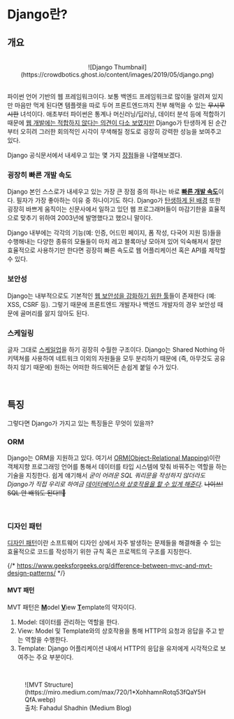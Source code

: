 # Django란?

## 개요

<br />

<center>
  ![Django
  Thumbnail](https://crowdbotics.ghost.io/content/images/2019/05/django.png)
</center>

<br />

파이썬 언어 기반의 웹 프레임워크이다. 보통 백엔드 프레임워크로 많이들 알려져 있지만 마음만 먹게 된다면 템플렛을 따로 두어 프론트엔드까지 전부 해먹을 수 있는 ~~무시무시한~~ 녀석이다.
애초부터 파이썬은 통계나 머신러닝/딥러닝, 데이터 분석 등에 적합하기 때문에 [웹 개발에는 적합하지 않다는 의견이 다소 보였지만](https://www.projectpro.io/article/python-for-data-science-vs-python-for-web-development/177)
Django가 탄생하게 된 순간부터 오히려 그러한 회의적인 시각이 무색해질 정도로 굉장히 강력한 성능을 보여주고 있다.

Django 공식문서에서 내세우고 있는 몇 가지 [장점](https://www.djangoproject.com/start/overview/)들을 나열해보겠다.

### 굉장히 빠른 개발 속도

Django 본인 스스로가 내세우고 있는 가장 큰 장점 중의 하나는 바로 <ins>**빠른 개발 속도**</ins>이다. 필자가 가장 좋아하는 이유 중 하나이기도 하다.
Django가 [탄생하게 된 배경](https://en.wikipedia.org/wiki/Django_web_framework#History) 또한 굉장히 바쁘게 움직이는 신문사에서 일하고 있던 웹 프로그래머들이 마감기한을 효율적으로 맞추기 위하여 2003년에 발명했다고 했으니 말이다.

Django 내부에는 각각의 기능(예: 인증, 어드민 페이지, 폼 작성, 다국어 지원 등)들을 수행해내는 다양한 종류의 모듈들이 마치 레고 블록마냥 모아져 있어
익숙해져서 잘만 효율적으로 사용하기만 한다면 굉장히 빠른 속도로 웹 어플리케이션 혹은 API를 제작할 수 있다.

### 보안성

Django는 내부적으로도 기본적인 [웹 보안성을 강화하기 위한 툴](https://docs.djangoproject.com/en/4.1/topics/security/)들이 존재한다 (예: XSS, CSRF 등).
그렇기 때문에 프론트엔드 개발자나 백엔드 개발자의 경우 보안성 때문에 골머리를 앓지 않아도 된다.

### 스케일링

글자 그대로 [스케일업](https://docs.djangoproject.com/en/4.1/faq/general/#does-django-scale)을 하기 굉장히 수월한 구조이다. Django는 Shared Nothing 아키텍쳐를 사용하여
네트워크 이외의 자원들을 모두 분리하기 때문에 (즉, 아무것도 공유하지 않기 때문에) 원하는 어떠한 하드웨어든 손쉽게 붙일 수가 있다.

<br />

## 특징

그렇다면 Django가 가지고 있는 특징들은 무엇이 있을까?

### ORM

Django는 ORM을 지원하고 있다. 여기서 [ORM(Object-Relational Mapping)](https://en.wikipedia.org/wiki/Object%E2%80%93relational_mapping)이란 객체지향 프로그래밍 언어를 통해서 데이터를 타입 시스템에 맞춰
바꿔주는 역할을 하는 기술을 지칭한다. 쉽게 얘기해서 _굳이 어려운 SQL 쿼리문을 작성하지 않더라도 Django가 직접 우리로 하여금 [데이터베이스와 상호작용을 할 수 있게 해준다](https://opensource.com/article/17/11/django-orm)_.
~~나이쓰! SQL 안 배워도 된다!!🤭~~

<br />

### 디자인 패턴

[디자인 패턴](https://en.wikipedia.org/wiki/Software_design_pattern)이란 소프트웨어 디자인 상에서 자주 발생하는 문제들을 해결해줄 수 있는 효율적으로 코드를 작성하기 위한 규칙 혹은 프로젝트의 구조를 지칭한다.

{/* https://www.geeksforgeeks.org/difference-between-mvc-and-mvt-design-patterns/ */}

#### MVT 패턴

MVT 패턴은 <ins>**M**</ins>odel <ins>**V**</ins>iew <ins>**T**</ins>emplate의 약자이다.

1. Model: 데이터를 관리하는 역할을 한다.
2. View: Model 및 Template와의 상호작용을 통해 HTTP의 요청과 응답을 주고 받는 역할을 수행한다.
3. Template: Django 어플리케이션 내에서 HTTP의 응답을 유저에게 시각적으로 보여주는 주요 부분이다.

<br />

<figure>
  ![MVT
  Structure](https://miro.medium.com/max/720/1*XohhamnRotq53fQaY5HQfA.webp)
  <figcaption>출처: Fahadul Shadhin (Medium Blog)</figcaption>
</figure>
